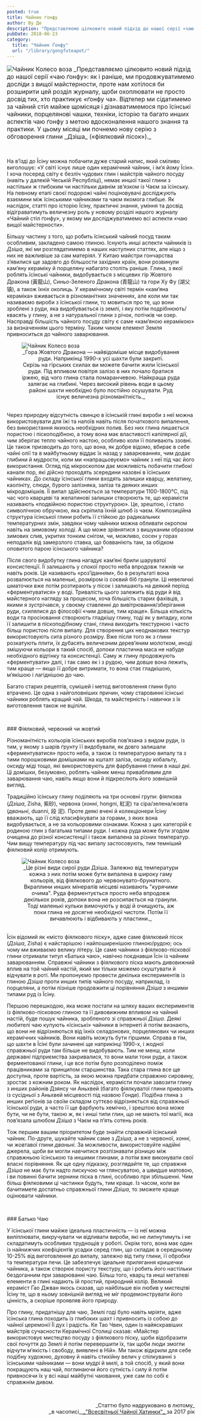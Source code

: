 ```yaml
---
posted: true
title: Чайник ґонфу
author: Ву Де
description: "Представляємо цілковито новий підхід до нашої серії «чаю ґонфу»: як і раніше, ми продовжуватимемо досліди з вищої Майстерності, проте нам хотілося би розширити цей розділ..."
pubDate: 2018-06-23
category: 
  title: "Чайник Ґонфу"
  url: "/library/gongfuteapot/"
---
```



<p style="font-size: 1rem"><Image class="float-right" src={Image1} alt="Чайник Колесо воза" /> _Представляємо цілковито новий підхід до нашої серії «чаю ґонфу»: як і раніше, ми продовжуватимемо досліди з вищої майстерности, проте нам хотілося би розширити цей розділ журналу, щоби охоплювати не просто досвід тих, хто практикує «ґонфу ча». Відтепер ми сідатимемо за чайний стіл майже щомісяця і дізнаватимемося про їсінські чайники, порцелянові чашки, техніки, історію та багато инших аспектів чаю ґонфу з метою вдосконалення нашого знання та практики. У цьому місяці ми почнемо нову серію з обговорення глини _Дзіша_ («фіялковий пісок»)._</p>

<p>&nbsp;</p>

На в’їзді до Їсіну можна побачити дуже старий напис, який сміливо виголошує: «У світі існує лише один керамічний чайник, і ім’я йому Їсін». І хоча посеред світу є безліч чудових глин і майстрів чайного посуду (навіть у далекій Чеській Республіці), немає иншої такої глини з настільки ж глибоким чи настільки давнім зв’язком із Чаєм за їсінську. На певному етапі своєї подорожі чайні поціновувачі досліджують взаємини між їсінськими чайниками та чаєм якомога глибше. Як наслідок, статті про історію Їсіну, практичні знання, уміння та досвід відіграватимуть величезну роль у новому розділі нашого журналу «Чайний стіл ґонфу», у якому ми досліджуватимемо всі аспекти «чаю вищої майстерности».

Більшу частину з того, що робить їсінський чайний посуд таким особливим, закладено самою глиною. Існують инші аспекти чайників із _Дзіша_, які ми розглядатимемо в наших наступних статтях, але ніщо з них не важливіше за сам матеріял. У Китаю майстри гончарства з’явилися ще задовго до більшости західних країн, вони розвинули кам’яну кераміку й порцеляну набагато століть раніше. Глина, з якої роблять їсінські чайники, видобувається з місцевих гір Жовтого Дракона (黃龍山), Синьо-Зеленого Дракона (青龍山) та гори Ху Фу (湖父镇), а також їхніх околиць. У керамічному світі термін «кам’яна кераміка» вживається в різноманітних значеннях, але коли ми так називаємо вироби з їсінської глини, то мовиться про те, що вони зроблені з руди, яка видобувається із землі, і яку потім подрібнюють/квасять у глину, а не з натуральної глини з річок, потічків чи озер. Насправді більшість чайного посуду світу є саме «кам’яною керамікою» за визначенням цього терміну. Таким чином елемент Земля привноситься до чайного заварювання.

<figure style="margin-bottom: 2rem;">
    <Image class="align-center" src={Image2} alt="Чайник Колесо воза" />
    <figcaption style="font-size: 0.9rem; text-align: center;">
            _Гора Жовтого Дракона — найвідоміше місце видобування руди. Наприкінці 1990-х усі шахти були закриті.<br />Скрізь на гірських схилах ви можете бачити жили їсінської руди. Під впливом повітря залізо в них почало братися іржею, від чого глина стала помаранчевою. Найкраща руда залягає на глибині. Через високий рівень води в цьому районі шахти необхідно було постійно осушувати. Руд існує величезна різноманітність._
    </figcaption>
</figure>

Через природну відсутність свинцю в їсінській глині вироби з неї можна використовувати для їжі та напоїв навіть після початкового випалення, без використання якихось необхідних полив. Без них глина лишається пористою і піскоподібною, а тому вона має властивості капілярної дії, чим зберігає тепло чайного настою, особливо коли її поливають ззовні. Це також призводить до того, що вона, як добре відомо, вбирає в себе чайні олії та в майбутньому віддає їх назад у заварюваннях, чим додає глибини й мудрости, коли ми «напрацьовуємо» чайник з неї під час його використання. Огляд під мікроскопом дає можливість побачити глибокі канали пор, які дійсно проходять зсередини назовні в їсінських чайниках. До складу їсінської глини входять залишки кварцу, желатину, каолініту, слюди, бурого залізняка, заліза та деяких инших мікродомішків. Її випал здійснюється за температури 1100-1800°С, під час чого кварцеві та желатинові залишки створюють те, що керамісти називають «подвійною пористою структурою». Це, зрештою, і стало символічною обручкою, яка скріпила їхній шлюб із чаєм. Композиційна структура їсінської глини робить її стійкою до радикальних температурних змін, завдяки чому чайники можна обливати окропом навіть на зимовому холоді. А що може зрівнятися з вишуканим образом зимових слив, укритих тонким снігом, чи, можливо, сосен у горах неподалік від замерзлого ставка, що бовваніють там, за обідком оповитого парою їсінського чайника?

Після свого видобутку глина нагадує кам’яні брили шаруватої консистенції. Її залишають у спокої просто неба впродовж тижнів чи навіть років. Це називають «роз’їданням», бо в результаті вона розвалюється на маленькі, розміром із соєвий біб гранули. Ці невеличкі шматочки вже потім розтирають у пісок і залишають на деякий період «ферментуватися» у воді. Тривалість цього залежить від руди й від майстерного нагляду за процесом, хоча більшість старих фахівців, з якими я зустрічався, у своєму ставленні до вивітрювання/зберігання руди, схилялися до філософії «чим довше, тим краще». Більша кількість води та просіювання створюють гладкішу глину, тоді як у випадку, коли її залишити в піскоподібному стані, глина виходить текстурною і часто більш пористою після випалу. Для створення цих неоднакових текстур використовують сита різного розміру. Вже після того як з глини розкатують плити, їх дубасять величезним дерев’яним молотком, иноді змішуючи кольори в такий спосіб, допоки пластична маса не набуде необхідного відтінку та консистенції. Саму ж глину продовжують «ферментувати» далі, і так само як і з рудою, чим довше вона лежить, тим краще — якщо її добре витримати, то вона стає гладкішою, м’якішою і лагіднішою до чаю.

Багато старих рецептів, сумішей і метод виготовлення глини було втрачено. Це одна з найголовніших причин, чому старовинні їсінські чайники роблять кращий чай. Шкода, та майстерність і навички з їх виготовлення також не вціліли.

<p>&nbsp;</p>
### Фіялковий, червоний чи жовтий

Різноманітність кольорів їсінських виробів пов’язана з видом руди, із тим, у якому з шарів ґрунту її видобували, як довго залишали «ферментуватися» просто неба, а також із температурою випалу та з тими порошковими домішками на кшталт заліза, оксиду кобальту, оксиду міді тощо, які використовують для фарбування глини в наші дні. Ці домішки, безумовно, роблять чайник менш привабливим для заварювання чаю, навіть якщо вони й підкреслють його зовнішній вигляд.

Традиційно їсінську глину поділяють на три основні групи: фіялкова (_Дзіша_, Zisha, 紫砂), червона (_хонні_, hongni, 紅泥) та сіра/зелена/жовта (_дваньні_, duanni, 段 泥). Проте деякі вчені й колекціонери Їсіну вважають, що її слід класифікувати за горами, з яких вона видобувається, а не за кольоровими ознаками. Кожна з цих категорій є родиною глин з багатьма типами руди. І кожна руда може бути згодом очищена до різної консистенції і також випалена за різних температур. Чим вищу температуру під час випалу застосовують, тим темніший фіялковий колір отримують.

<figure style="margin-bottom: 2rem;">
    <Image class="align-center" src={Image3} alt="Чайник Колесо воза" />
    <figcaption style="font-size: 0.9rem; text-align: center;">
            _Це різні види сирої руди Дзіша. Залежно від температури кожна з них потім може бути випалена в широку гаму кольорів, від фіялкового до червонувато-брунатного. Вкраплини инших мінералів місцеві називають "курячими очима". Руда ферментується просто неба впродовж декількох років, допоки вона не розсипається на гранули. Тоді маленькі кульки вимочують у воді й очищують, аж поки глина не досягне необхідної чистоти. Потім її вичавлюють і відбивають у пластини._
    </figcaption>
</figure>

Їсін відомий як «місто фіялкового піску», адже саме фіялковий пісок (_Дзіша_, Zisha) є найстарішою і найпоширенішою глиною/рудою; ось чому ми вживаємо велику літеру. Це саме чайники з фіялково-піскової глини отримали титул «Батька чаю», навічно поєднавши Їсін із чайним заварюванням. Справжні чайники з фіялкового піска мають дивовижний вплив на той чайний настій, який ми тільки можемо скуштувати й відчувати в роті. Ми пропонуємо провести декілька експериментів із глиною _Дзіша_ проти инших типів чайного посуду, наприклад, із порцеляни, а потім пізніше продовжити ці порівняння _Дзіша_ з иншими типами руд із Їсіну.

Першою перешкодою, яка може постати на шляху ваших експериментів із фіялково-пісковою глиною та її дивовижним впливом на чайний настій, буде пошук чайника, зробленого зі справжньої _Дзіша_. Деякі любителі чаю купують «їсінські» чайники в інтернеті й потім визнають, що вони не відрізняються від їхніх селадонових, порцелянових чи инших керамічних чайників. Вони навіть можуть бути гіршими. Справа в тім, що шахти в Їсіні були зачинені ще наприкінці 1990-х, і жодної справжньої руди там більше не видобувають. Тим не менш, коли державні підприємства закривалися, то вони мали тони руди, а також ферментованої глини, і це все потім було розподілено поміж працівниками за принципом старшинства. Така стара глина все ще доступна, проте вартість, за якою можна придбати справжню сировину, зростає з кожним роком. Як наслідок, керамісти почали завозити глину з инших районів Дзянсу чи Аньхвей (багато фіялкуватої глини привозять із сусідньої з Аньхвей місцевості під назвою Ґонде). Подібна глина з инших реґіонів за своїм складом суттєво відрізняється від справжньої їсінської руди, а часто її ще фарбують хемічно, і зрештою вона може бути, чи не бути, такою ж, як і инші типи глин, що не мають тої магії, яка пов’язала шлюбом _Дзіша_ з Чаєм на п’ять сотень років.

Тож першим вашим пріоритетом буде знайти справжній їсінський чайник. По-друге, шукайте чайник саме з _Дзіша_, а не з червоної, _хонні_, чи жовтавої глини _дваньні_. За можливости, використовуйте надійні джерела, щоби ви могли навчитися розпізнавати різницю між справжньою їсінською та иншими глинами, а потім вже виконувати свої власні порівняння. Як ще одну підказку, розглядайте те, що справжня _Дзіша_ не має бути надто лискучою чи глянсуватою, а швидше матовою, і ви повинні бачити зернини піска в глині, особливо при збільшенні. Чим більш фіялковими ці частинки будуть, тим краще. Із часом, коли ви бачитимете достатньо справжньої глини _Дзіша_, то зможете краще оцінювати чайники.

<p>&nbsp;</p>
### Батько Чаю

У їсінської глини майже ідеальна пластичність — із неї можна виліплювати, викручувати чи відливати вироби, які не липнутимуть і не складатимуть особливих труднощів у роботі. Окрім того, вона має один із найнижчих коефіцієнтів усадки серед глин, що складає в середньому 10-25% від виготовлення до випалу, залежно від типу глини, її обробки та температури печи. Це забезпечує ідеальне прилягання кришечки чайника, а також створює пористу текстуру, що і робить його настільки бездоганним при заварюванні чаю. Більш того, кварц та инші металеві елементи в глині надають ій простий, природний колір. Великий кераміст Ґао Джван якось сказав, що найбільше він любив у мистецтві Їсіну те, що в ньому зовнішній вигляд не міг продемонструвати його цінність, а скоріше проявляв його природу.

Про глину, придатнішу для чаю, Землі годі було навіть мріяти, адже їсінська глина походить із глибоких шахт і привносить із собою до чайної церемонії Її дух і радість. Ке Тао Чвен, один із найяскравіших майстрів сучасности Керамічної Столиці сказав: «Майстер використовує мистецтво посуду з фіялкового піску, щоби відобразити свої почуття до Землі й потім перевершити їх, так щоби люди змогли відчути м’якість і свободу, виявлені в Ній». Ми також відкрили для себе подібну художню, духовну й навіть стихійну велич у спілкуванні з їсінськими чайниками — вони мудрі й милі, а той спосіб, у який вони покращують наш чай, поглинаючи його сутність і силу й потім привносячи їх у всі наші майбутні чаювання, уже сам по собі є справжнім дивом.

<p>&nbsp;</p>
<p align="right" style="font-size: 0.9rem;">_Статтю було надруковано в лютому_<br />_в часописі_<a title="globalteahut.org" href="http://www.globalteahut.org/" target="blank" rel="noopener"> _"Всесвітньої Чайної Хатинки"_ </a>за 2017 рік</p>